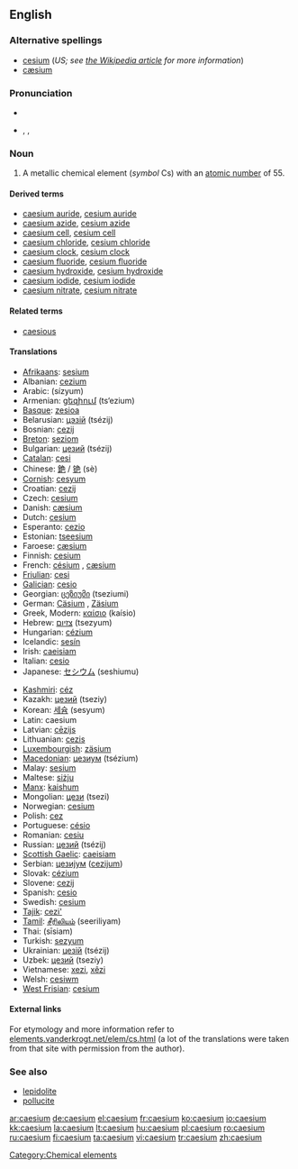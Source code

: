 ==English==
{{elements|Cs|xenon|Xe|barium|Ba}}

===Alternative spellings===
* [[cesium]] (''US; see [[w:Caesium|the Wikipedia article]] for more information'')
* [[cæsium]]

===Pronunciation===
* {{audio|En-us-caesium.ogg|audio (US)}}
* {{enPR|sē'zēəm}}, {{IPA|/ˈsiːziəm/}}, {{SAMPA|/"si:zi@m/}}

===Noun===
{{en-noun|-}}
{{wikipedia}}

# A metallic chemical element (''symbol'' Cs) with an [[atomic number]] of 55.

====Derived terms====
* [[caesium auride]], [[cesium auride]]
* [[caesium azide]], [[cesium azide]]
* [[caesium cell]], [[cesium cell]]
* [[caesium chloride]], [[cesium chloride]]
* [[caesium clock]], [[cesium clock]]
* [[caesium fluoride]], [[cesium fluoride]]
* [[caesium hydroxide]], [[cesium hydroxide]]
* [[caesium iodide]], [[cesium iodide]]
* [[caesium nitrate]], [[cesium nitrate]]

====Related terms====
* [[caesious]]

====Translations====
{{trans-top|a metallic chemical element}}
* [[Afrikaans]]: [[sesium]]
* Albanian: [[cezium]]
* Arabic: {{Arab|[[سيزيوم]]}} (sízyum) {{m}}
* Armenian: [[ցեզիում]] (ts‘ezium)
* [[Basque]]: [[zesioa]]
* Belarusian: [[цэзiй]] (tsézij) {{m}}
* Bosnian: [[cezij]]
* [[Breton]]: [[seziom]]
* Bulgarian: [[цезий]] (tsézij) {{m}}
* [[Catalan]]: [[cesi]]
* Chinese: [[銫]] / [[铯]] (sè)
* [[Cornish]]: [[cesyum]]
* Croatian: [[cezij]]
* Czech: [[cesium]]
* Danish: [[cæsium]]
* Dutch: [[cesium]] {{n}}
* Esperanto: [[cezio]]
* Estonian: [[tseesium]]
* Faroese: [[cæsium]]
* Finnish: [[cesium]]
* French: [[césium]] {{m}}, [[cæsium]] {{m}}<!--source: Petit Larousse, 1989-->
* [[Friulian]]: [[cesi]]
* [[Galician]]: [[cesio]]
* Georgian: [[ცეზიუმი]] (tseziumi)
* German: [[Cäsium]] {{n}}, [[Zäsium]] {{n}}
* Greek, Modern: [[καίσιο]] (kaísio) {{n}}
* Hebrew: [[צזיום]] (tsezyum)
* Hungarian: [[cézium]]
* Icelandic: [[sesín]]
* Irish: [[caeisiam]]
* Italian: [[cesio]] {{m}}
* Japanese: [[セシウム]] (seshiumu)
{{trans-mid}}
* [[Kashmiri]]: [[céz]]
* Kazakh: [[цезий]] (tseziy)
* Korean: [[세슘]] (sesyum)
* Latin: caesium
* Latvian: [[cēzijs]]
* Lithuanian: [[cezis]]
* [[Luxembourgish]]: [[zäsium]]
* [[Macedonian]]: [[цезиум]] (tsézium) {{m}}
* Malay: [[sesium]]
* Maltese: [[siżju]]
* [[Manx]]: [[kaishum]]
* Mongolian: [[цези]] (tsezi)
* Norwegian: [[cesium]]
* Polish: [[cez]] {{m}}
* Portuguese: [[césio]]
* Romanian: [[cesiu]] {{n}}
* Russian: [[цезий]] (tsézij) {{m}}
* [[Scottish Gaelic]]: [[caeisiam]]
* Serbian: [[цезиjум]] ([[cezijum]]) {{m}}
* Slovak: [[cézium]]
* Slovene: [[cezij]]
* Spanish: [[cesio]] {{m}}
* Swedish: [[cesium]]
* [[Tajik]]: [[cezi']]
* [[Tamil]]: [[சீரிலியம்]] (seeriliyam)
* Thai: {{Thai|[[ซีเซียม]]}} (sīsiam)
* Turkish: [[sezyum]]
* Ukrainian: [[цезiй]] (tsézij) {{m}}
* Uzbek: [[цезий]] (tseziy)
* Vietnamese: [[xezi]], [[xêzi]]
* Welsh: [[cesiwm]]
* [[West Frisian]]: [[cesium]]
{{trans-bottom}}

====External links====
For etymology and more information refer to [http://elements.vanderkrogt.net/elem/cs.html elements.vanderkrogt.net/elem/cs.html] (a lot of the translations were taken from that site with permission from the author).

===See also===
* [[lepidolite]]
* [[pollucite]]

[[Category:Chemical elements]]

[[ar:caesium]]
[[de:caesium]]
[[el:caesium]]
[[fr:caesium]]
[[ko:caesium]]
[[io:caesium]]
[[kk:caesium]]
[[la:caesium]]
[[lt:caesium]]
[[hu:caesium]]
[[pl:caesium]]
[[ro:caesium]]
[[ru:caesium]]
[[fi:caesium]]
[[ta:caesium]]
[[vi:caesium]]
[[tr:caesium]]
[[zh:caesium]]